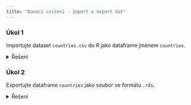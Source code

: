 ```yaml
---
title: "Domácí cvičení - Import a export dat"
---
```


### Úkol 1

Importujte dataset `countries.csv` do R jako dataframe jménem `countries`.

<details>
<summary>Řešení</summary>
``` r
library(tidyverse)
countries <- read_csv("countries.csv")
```
</details>

### Úkol 2

Exportujte dataframe `countries` jako soubor ve formátu `.rds`.

<details>
<summary>Řešení</summary>
``` r
write_rds(countries, "conutries.rds")
```
</details>